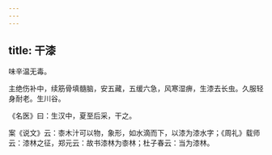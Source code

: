 ```yaml
---
---
---
```

title: 干漆
---



味辛温无毒。

主绝伤补中，续筋骨填髓脑，安五藏，五缓六急，风寒湿痹，生漆去长虫。久服轻身耐老。生川谷。

《名医》曰：生汉中，夏至后采，干之。

案《说文》云：桼木汁可以物，象形，如水滴而下，以漆为漆水字；《周礼》载师云：漆林之征，郑元云：故书漆林为桼林；杜子春云：当为漆林。